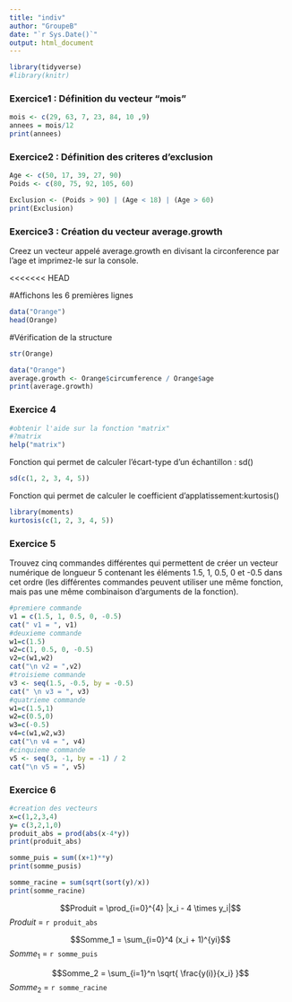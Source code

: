 ```yaml
---
title: "indiv"
author: "GroupeB"
date: "`r Sys.Date()`"
output: html_document
---
```


```r
library(tidyverse)
#library(knitr)
```

### Exercice1 : Définition du vecteur "mois"

```r
mois <- c(29, 63, 7, 23, 84, 10 ,9)
annees = mois/12
print(annees)
```

### Exercice2 : Définition des criteres d’exclusion

```r
Age <- c(50, 17, 39, 27, 90)
Poids <- c(80, 75, 92, 105, 60)

Exclusion <- (Poids > 90) | (Age < 18) | (Age > 60)
print(Exclusion)
```

### Exercice3 : Création du vecteur average.growth 

Creez un vecteur appelé average.growth en divisant la circonference par l’age et imprimez-le sur la console.

<<<<<<< HEAD

#Affichons les 6 premières lignes

```r
data("Orange")
head(Orange)
```


#Vérification de  la structure

```r
str(Orange)
```




```r
data("Orange")
average.growth <- Orange$circumference / Orange$age
print(average.growth)
```


### Exercice 4 

```r
#obtenir l'aide sur la fonction "matrix"
#?matrix
help("matrix")
```


Fonction qui permet de calculer l’écart-type d’un échantillon : sd()

```r
sd(c(1, 2, 3, 4, 5))
```

Fonction qui permet de calculer le coefficient d'applatissement:kurtosis()

```r
library(moments)
kurtosis(c(1, 2, 3, 4, 5))
```


### Exercice 5 

Trouvez cinq commandes différentes qui permettent de créer un vecteur numérique de longueur 5 contenant les éléments 1.5, 1, 0.5, 0 et -0.5 dans cet ordre (les différentes commandes peuvent utiliser une même fonction, mais pas une même combinaison d’arguments de la fonction).

```r
#premiere commande
v1 = c(1.5, 1, 0.5, 0, -0.5)
cat(" v1 = ", v1)
#deuxieme commande
w1=c(1.5) 
w2=c(1, 0.5, 0, -0.5)
v2=c(w1,w2)
cat("\n v2 = ",v2)
#troisieme commande
v3 <- seq(1.5, -0.5, by = -0.5)
cat(" \n v3 = ", v3)
#quatrieme commande
w1=c(1.5,1)
w2=c(0.5,0)
w3=c(-0.5)
v4=c(w1,w2,w3)
cat("\n v4 = ", v4)
#cinquieme commande
v5 <- seq(3, -1, by = -1) / 2
cat("\n v5 = ", v5)

```
### Exercice 6 

```r
#creation des vecteurs
x=c(1,2,3,4)  
y= c(3,2,1,0)
produit_abs = prod(abs(x-4*y))
print(produit_abs)

somme_puis = sum((x+1)**y)
print(somme_pusis)

somme_racine = sum(sqrt(sort(y)/x))
print(somme_racine)
```

$$Produit = \prod_{i=0}^{4} |x_i - 4 \times y_i|$$
$Produit$ = `r produit_abs`


$$Somme_1 = \sum_{i=0}^4 (x_i + 1)^{yi}$$
$Somme_1$ =  `r somme_puis`



$$Somme_2 = \sum_{i=1}^n \sqrt{ \frac{y(i)}{x_i}  }$$
$Somme_2$ = `r somme_racine`

